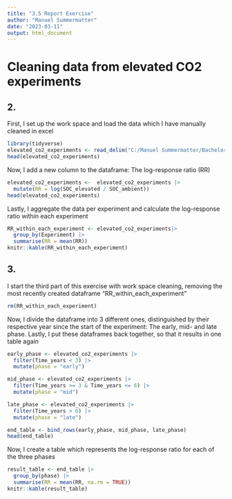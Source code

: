 ```yaml
---
title: "3.5 Report Exercise"
author: "Manuel Summermatter"
date: "2023-03-11"
output: html_document
---
```

# Cleaning data from elevated CO2 experiments

## 2.
First, I set up the work space and load the data which I have manually cleaned in excel
```r
library(tidyverse)
elevated_co2_experiments <- read_delim("C:/Manuel Summermatter/Bachelorstudium/6. Semester/Applied Geodata Science I/agds_report_ManuelSummermatter/data/Elevated_CO2_Experiments.csv", col_types = "cccc?iiiicc", skip = 3)
head(elevated_co2_experiments)
```

Now, I add a new column to the dataframe: The log-response ratio (RR)
```r
elevated_co2_experiments <-  elevated_co2_experiments |>
  mutate(RR = log(SOC_elevated / SOC_ambient))
head(elevated_co2_experiments)
```

Lastly, I aggregate the data per experiment and calculate the log-response ratio within each experiment
```r
RR_within_each_experiment <- elevated_co2_experiments|>
  group_by(Experiment) |>
  summarise(RR = mean(RR))
knitr::kable(RR_within_each_experiment)
```

## 3.
I start the third part of this exercise with work space cleaning, removing the most recently created dataframe "RR_within_each_experiment"
```r
rm(RR_within_each_experiment)
```

Now, I divide the dataframe into 3 different ones, distinguished by their respective year since the start of the experiment: The early, mid- and late phase. Lastly, I put these dataframes back together, so that it results in one table again
```r
early_phase <- elevated_co2_experiments |>
  filter(Time_years < 3) |>
  mutate(phase = "early")

mid_phase <- elevated_co2_experiments |>
  filter(Time_years >= 3 & Time_years <= 6) |>
  mutate(phase = "mid")

late_phase <- elevated_co2_experiments |>
  filter(Time_years > 6) |>
  mutate(phase = "late")

end_table <- bind_rows(early_phase, mid_phase, late_phase)
head(end_table)
```

Now, I create a table which represents the log-response ratio for each of the three phases
```r
result_table <- end_table |>
  group_by(phase) |>
  summarise(RR = mean(RR, na.rm = TRUE))
knitr::kable(result_table)
```